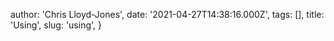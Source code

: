 
  author: 'Chris Lloyd-Jones',
  date: '2021-04-27T14:38:16.000Z',
  tags: [],
  title: 'Using',
  slug: 'using',
}


